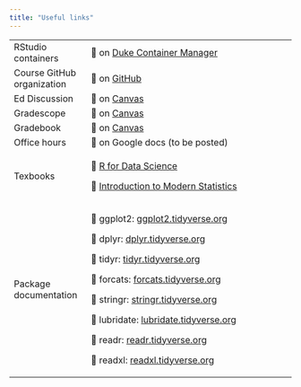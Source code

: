 ```yaml
---
title: "Useful links"
---
```


+----------------------------+-----------------------------------------------------------------------------+
| RStudio containers         | 🔗 on [Duke Container Manager](https://cmgr.oit.duke.edu/containers)        |
+----------------------------+-----------------------------------------------------------------------------+
| Course GitHub organization | 🔗 on [GitHub](https://sta199-s24.github.io/)                               |
+----------------------------+-----------------------------------------------------------------------------+
| Ed Discussion              | 🔗 on [Canvas](https://edstem.org/us/courses/50730/discussion/)             |
+----------------------------+-----------------------------------------------------------------------------+
| Gradescope                 | 🔗 on [Canvas](https://canvas.duke.edu/courses/26106/external_tools/181)    |
+----------------------------+-----------------------------------------------------------------------------+
| Gradebook                  | 🔗 on [Canvas](https://canvas.duke.edu/courses/26106/gradebook)             |
+----------------------------+-----------------------------------------------------------------------------+
| Office hours               | 🔗 on Google docs (to be posted)                                            |
+----------------------------+-----------------------------------------------------------------------------+
| Texbooks                   | 🔗 [R for Data Science](https://r4ds.hadley.nz/)                            |
|                            |                                                                             |
|                            | 🔗 [Introduction to Modern Statistics](https://openintro-ims2.netlify.app/) |
+----------------------------+-----------------------------------------------------------------------------+
| Package documentation      | 🔗 ggplot2: [ggplot2.tidyverse.org](https://ggplot2.tidyverse.org/)         |
|                            |                                                                             |
|                            | 🔗 dplyr: [dplyr.tidyverse.org](https://dplyr.tidyverse.org/)               |
|                            |                                                                             |
|                            | 🔗 tidyr: [tidyr.tidyverse.org](https://tidyr.tidyverse.org/)               |
|                            |                                                                             |
|                            | 🔗 forcats: [forcats.tidyverse.org](https://forcats.tidyverse.org/)         |
|                            |                                                                             |
|                            | 🔗 stringr: [stringr.tidyverse.org](https://stringr.tidyverse.org/)         |
|                            |                                                                             |
|                            | 🔗 lubridate: [lubridate.tidyverse.org](https://lubridate.tidyverse.org/)   |
|                            |                                                                             |
|                            | 🔗 readr: [readr.tidyverse.org](https://readr.tidyverse.org/)               |
|                            |                                                                             |
|                            | 🔗 readxl: [readxl.tidyverse.org](https://readxl.tidyverse.org/)            |
+----------------------------+-----------------------------------------------------------------------------+
